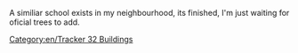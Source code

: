 A similiar school exists in my neighbourhood, its finished, I'm just waiting for oficial trees to add.
[[Category:en/Tracker 32 Buildings]]